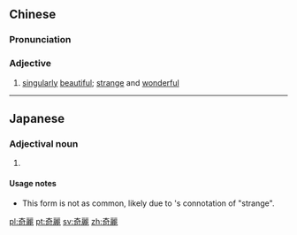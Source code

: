 {{also|奇丽}}
==Chinese==
{{zh-forms|s=奇丽}}

===Pronunciation===
{{zh-pron
|m=qílì
|cat=a
}}

===Adjective===
{{zh-adj}}

# [[singularly]] [[beautiful]]; [[strange]] and [[wonderful]]

----

==Japanese==
{{ja-kanjitab|き|れい|yomi=o}}

===Adjectival noun===
{{ja-adj|infl=na|きれい}}

# {{alternative form of|綺麗|lang=ja}}

====Usage notes====
* This form is not as common, likely due to {{ja-r|奇|き}}'s connotation of "strange".

[[pl:奇麗]]
[[pt:奇麗]]
[[sv:奇麗]]
[[zh:奇麗]]